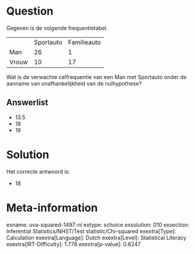 Question
========

Gegeven is de volgende frequentietabel.

  ------- ----------- -------------
          Sportauto   Familieauto
  Man     26          1
  Vrouw   10          17
  ------- ----------- -------------

Wat is de verwachte celfrequentie van een Man met Sportauto onder de
aanname van onafhankelijkheid van de nulhypothese?

Answerlist
----------

* 13.5
* 18
* 19

Solution
========

Het correcte antwoord is: 

* 18

Meta-information
================
exname: uva-squared-1497-nl
extype: schoice
exsolution: 010
exsection: Inferential Statistics/NHST/Test statistic/Chi-squared
exextra[Type]: Calculation
exextra[Language]: Dutch
exextra[Level]: Statistical Literacy
exextra[IRT-Difficulty]: 1.778
exextra[p-value]: 0.8247
